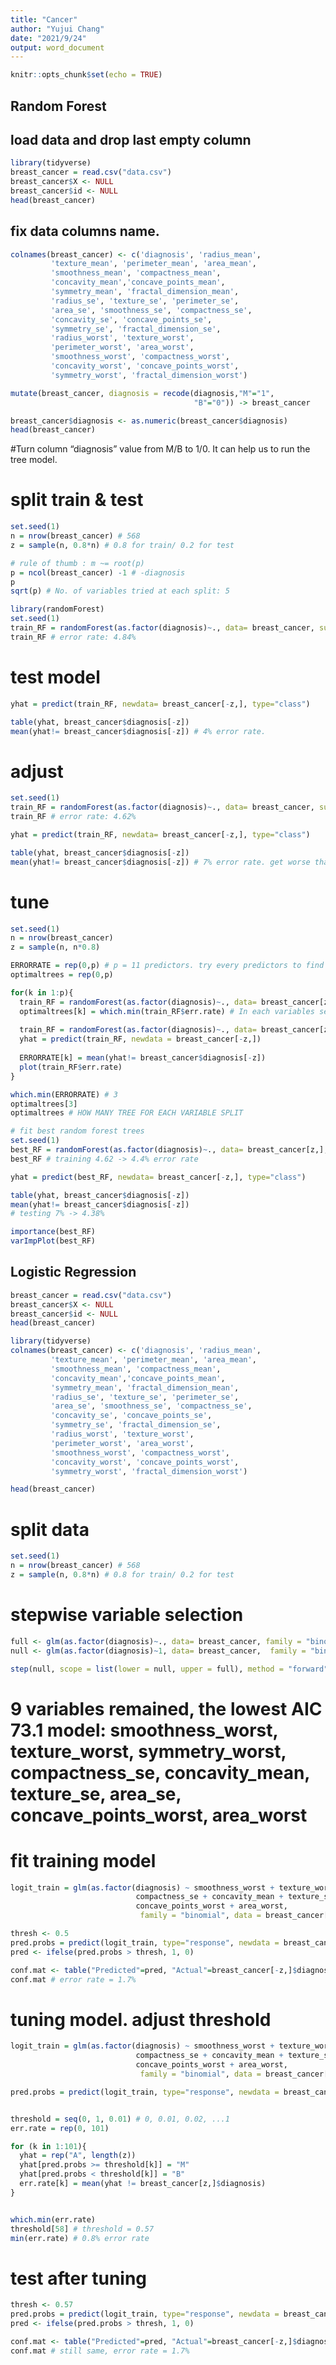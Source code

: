 ---
title: "Cancer"
author: "Yujui Chang"
date: "2021/9/24"
output: word_document
---

```{r setup, include=FALSE}
knitr::opts_chunk$set(echo = TRUE)
```

## Random Forest

## load data and drop last empty column
```{r}
library(tidyverse)
breast_cancer = read.csv("data.csv")
breast_cancer$X <- NULL
breast_cancer$id <- NULL
head(breast_cancer)
```

## fix data columns name.
```{r}
colnames(breast_cancer) <- c('diagnosis', 'radius_mean', 
         'texture_mean', 'perimeter_mean', 'area_mean', 
         'smoothness_mean', 'compactness_mean', 
         'concavity_mean','concave_points_mean', 
         'symmetry_mean', 'fractal_dimension_mean',
         'radius_se', 'texture_se', 'perimeter_se', 
         'area_se', 'smoothness_se', 'compactness_se', 
         'concavity_se', 'concave_points_se', 
         'symmetry_se', 'fractal_dimension_se', 
         'radius_worst', 'texture_worst', 
         'perimeter_worst', 'area_worst', 
         'smoothness_worst', 'compactness_worst', 
         'concavity_worst', 'concave_points_worst', 
         'symmetry_worst', 'fractal_dimension_worst')

mutate(breast_cancer, diagnosis = recode(diagnosis,"M"="1",
                                         "B"="0")) -> breast_cancer

breast_cancer$diagnosis <- as.numeric(breast_cancer$diagnosis)
head(breast_cancer)
```

#Turn column "diagnosis" value from M/B to 1/0. It can help us to run the tree model.


# split train & test
```{r}
set.seed(1)
n = nrow(breast_cancer) # 568
z = sample(n, 0.8*n) # 0.8 for train/ 0.2 for test

# rule of thumb : m ~= root(p)
p = ncol(breast_cancer) -1 # -diagnosis
p
sqrt(p) # No. of variables tried at each split: 5
```

```{r}
library(randomForest)
set.seed(1)
train_RF = randomForest(as.factor(diagnosis)~., data= breast_cancer, subset= z) # -diagnosis
train_RF # error rate: 4.84%
```

# test model
```{r}
yhat = predict(train_RF, newdata= breast_cancer[-z,], type="class")

table(yhat, breast_cancer$diagnosis[-z])
mean(yhat!= breast_cancer$diagnosis[-z]) # 4% error rate.
```

# adjust
```{r}
set.seed(1)
train_RF = randomForest(as.factor(diagnosis)~., data= breast_cancer, subset= z, mtry= 30, ntree= 100)
train_RF # error rate: 4.62%
```

```{r}
yhat = predict(train_RF, newdata= breast_cancer[-z,], type="class")

table(yhat, breast_cancer$diagnosis[-z])
mean(yhat!= breast_cancer$diagnosis[-z]) # 7% error rate. get worse than 5 variables,500 trees
```
# tune
```{r}
set.seed(1)
n = nrow(breast_cancer)
z = sample(n, n*0.8)

ERRORRATE = rep(0,p) # p = 11 predictors. try every predictors to find the best random forest
optimaltrees = rep(0,p)

for(k in 1:p){
  train_RF = randomForest(as.factor(diagnosis)~., data= breast_cancer[z,], mtry= k)
  optimaltrees[k] = which.min(train_RF$err.rate) # In each variables selection, number with lowest mse = optimal trees.
  
  train_RF = randomForest(as.factor(diagnosis)~., data= breast_cancer[z,], mtry= k, ntree= optimaltrees[k])
  yhat = predict(train_RF, newdata = breast_cancer[-z,])
  
  ERRORRATE[k] = mean(yhat!= breast_cancer$diagnosis[-z])
  plot(train_RF$err.rate)
}
```

```{r}
which.min(ERRORRATE) # 3
optimaltrees[3]
optimaltrees # HOW MANY TREE FOR EACH VARIABLE SPLIT
```

```{r}
# fit best random forest trees
set.seed(1)
best_RF = randomForest(as.factor(diagnosis)~., data= breast_cancer[z,], mtry= 3, ntree= 559) 
best_RF # training 4.62 -> 4.4% error rate
```

```{r}
yhat = predict(best_RF, newdata= breast_cancer[-z,], type="class")

table(yhat, breast_cancer$diagnosis[-z])
mean(yhat!= breast_cancer$diagnosis[-z]) 
# testing 7% -> 4.38%
```


```{r}
importance(best_RF) 
varImpPlot(best_RF)
```

## Logistic Regression

```{r}
breast_cancer = read.csv("data.csv")
breast_cancer$X <- NULL
breast_cancer$id <- NULL
head(breast_cancer)
```

```{r}
library(tidyverse)
colnames(breast_cancer) <- c('diagnosis', 'radius_mean', 
         'texture_mean', 'perimeter_mean', 'area_mean', 
         'smoothness_mean', 'compactness_mean', 
         'concavity_mean','concave_points_mean', 
         'symmetry_mean', 'fractal_dimension_mean',
         'radius_se', 'texture_se', 'perimeter_se', 
         'area_se', 'smoothness_se', 'compactness_se', 
         'concavity_se', 'concave_points_se', 
         'symmetry_se', 'fractal_dimension_se', 
         'radius_worst', 'texture_worst', 
         'perimeter_worst', 'area_worst', 
         'smoothness_worst', 'compactness_worst', 
         'concavity_worst', 'concave_points_worst', 
         'symmetry_worst', 'fractal_dimension_worst')

head(breast_cancer)
```

# split data
```{r}
set.seed(1)
n = nrow(breast_cancer) # 568
z = sample(n, 0.8*n) # 0.8 for train/ 0.2 for test
```

# stepwise variable selection
```{r}
full <- glm(as.factor(diagnosis)~., data= breast_cancer, family = "binomial")
null <- glm(as.factor(diagnosis)~1, data= breast_cancer,  family = "binomial")

step(null, scope = list(lower = null, upper = full), method = "forward")
```

# 9 variables remained, the lowest AIC 73.1 model: smoothness_worst, texture_worst, symmetry_worst, compactness_se, concavity_mean,  texture_se, area_se, concave_points_worst, area_worst

# fit training model
```{r}
logit_train = glm(as.factor(diagnosis) ~ smoothness_worst + texture_worst + symmetry_worst +
                            compactness_se + concavity_mean + texture_se + area_se +
                            concave_points_worst + area_worst,
                             family = "binomial", data = breast_cancer[z,])

```

```{r}
thresh <- 0.5
pred.probs = predict(logit_train, type="response", newdata = breast_cancer[-z,]) # probability
pred <- ifelse(pred.probs > thresh, 1, 0)

conf.mat <- table("Predicted"=pred, "Actual"=breast_cancer[-z,]$diagnosis)
conf.mat # error rate = 1.7%
```

# tuning model. adjust threshold
```{r}
logit_train = glm(as.factor(diagnosis) ~ smoothness_worst + texture_worst + symmetry_worst +
                            compactness_se + concavity_mean + texture_se + area_se +
                            concave_points_worst + area_worst,
                             family = "binomial", data = breast_cancer[z,])

pred.probs = predict(logit_train, type="response", newdata = breast_cancer[z,]) 


threshold = seq(0, 1, 0.01) # 0, 0.01, 0.02, ...1
err.rate = rep(0, 101)

for (k in 1:101){
  yhat = rep("A", length(z)) 
  yhat[pred.probs >= threshold[k]] = "M"
  yhat[pred.probs < threshold[k]] = "B"
  err.rate[k] = mean(yhat != breast_cancer[z,]$diagnosis)
}


which.min(err.rate)
threshold[58] # threshold = 0.57
min(err.rate) # 0.8% error rate
```

# test after tuning
```{r}
thresh <- 0.57
pred.probs = predict(logit_train, type="response", newdata = breast_cancer[-z,]) # probability
pred <- ifelse(pred.probs > thresh, 1, 0)

conf.mat <- table("Predicted"=pred, "Actual"=breast_cancer[-z,]$diagnosis)
conf.mat # still same, error rate = 1.7%
```



